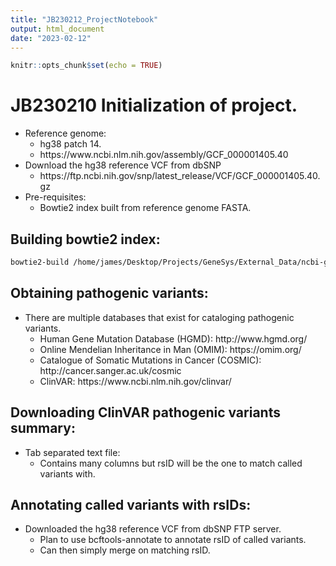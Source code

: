 ```yaml
---
title: "JB230212_ProjectNotebook"
output: html_document
date: "2023-02-12"
---
```


```r
knitr::opts_chunk$set(echo = TRUE)
```

# JB230210 Initialization of project.
* Reference genome:
  + hg38 patch 14.
  + https://www.ncbi.nlm.nih.gov/assembly/GCF_000001405.40
* Download the hg38 reference VCF from dbSNP
  + https://ftp.ncbi.nih.gov/snp/latest_release/VCF/GCF_000001405.40.gz
* Pre-requisites:
  + Bowtie2 index built from reference genome FASTA.

## Building bowtie2 index:
```bash

bowtie2-build /home/james/Desktop/Projects/GeneSys/External_Data/ncbi-genomes-2023-02-12/GCF_000001405.40_GRCh38.p14_genomic.fna /home/james/Desktop/Projects/GeneSys/External_Data/Bt2_hg38_idx/JB230212_hg38_bt2

```


## Obtaining pathogenic variants:
* There are multiple databases that exist for cataloging pathogenic variants.
  + Human Gene Mutation Database (HGMD): http://www.hgmd.org/
  + Online Mendelian Inheritance in Man (OMIM): https://omim.org/
  + Catalogue of Somatic Mutations in Cancer (COSMIC): http://cancer.sanger.ac.uk/cosmic
  + ClinVAR: https://www.ncbi.nlm.nih.gov/clinvar/
  
## Downloading ClinVAR pathogenic variants summary:
* Tab separated text file:
  + Contains many columns but rsID will be the one to match called variants with. 

## Annotating called variants with rsIDs:
* Downloaded the hg38 reference VCF from dbSNP FTP server.
  + Plan to use bcftools-annotate to annotate rsID of called variants. 
  + Can then simply merge on matching rsID. 
 
  
  

  
